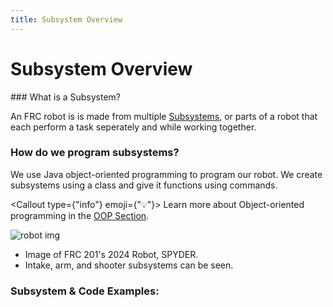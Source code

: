 ```yaml
---
title: Subsystem Overview
---
```






# Subsystem Overview

<div></div>
### What is a Subsystem?

An FRC robot is is made from multiple <u>Subsystems</u>, or parts of a robot that each perform a task seperately and while working together. 
<div></div>

### How do we program subsystems?

We use Java object-oriented programming to program our robot. We create subsystems using a class and give it functions using commands.

<Callout type={"info"} emoji={"💡"}> Learn more about Object-oriented programming in the [OOP Section](https://musical-capybara-g465xqw4v5437p9-3000.app.github.dev/Non-FRC/Object-OrientedProgrammingConcepts).</Callout>

![robot img](https:///i.imgur.com/aVyfHJK.png)

* Image of FRC 201's 2024 Robot, SPYDER.
* Intake, arm, and shooter subsystems can be seen.

### Subsystem & Code Examples:

<Cards>
<Card title="Arm" target="_self" emoji={"🦾"} href="https://programers-handbook.vercel.app/FRC-Guide/Subsystems/Arm" />
<Card title="Shooter" target="_self" emoji={"🔫"} href="https://programers-handbook.vercel.app/FRC-Guide/Subsystems/DriveBase" />
<Card title="intake" target="_self" emoji={"➡"} href="https://programers-handbook.vercel.app/FRC-Guide/Subsystems/Intake" />
<Card title="Drive Base" target="_self" emoji={"🛞"} href="https://programers-handbook.vercel.app/FRC-Guide/Subsystems/Shooter" />

</Cards>

